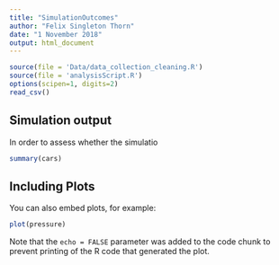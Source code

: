```yaml
---
title: "SimulationOutcomes"
author: "Felix Singleton Thorn"
date: "1 November 2018"
output: html_document
---
```


```r
source(file = 'Data/data_collection_cleaning.R')
source(file = 'analysisScript.R')
options(scipen=1, digits=2)
read_csv()
```

## Simulation output

In order to assess whether the simulatio


```r
summary(cars)
```

## Including Plots

You can also embed plots, for example:

```r
plot(pressure)
```

Note that the `echo = FALSE` parameter was added to the code chunk to prevent printing of the R code that generated the plot.
